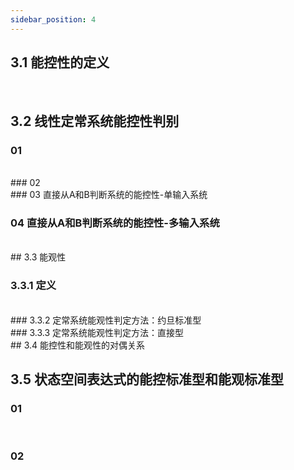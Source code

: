 ```yaml
---
sidebar_position: 4
---
```






## 3.1 能控性的定义

<VideoPlayer src="//player.bilibili.com/player.html?isOutside=true&aid=625409284&bvid=BV1Qt4y127ja&cid=184229609&p=21" />

<br />

## 3.2 线性定常系统能控性判别

### 01

<VideoPlayer src="//player.bilibili.com/player.html?isOutside=true&aid=625409284&bvid=BV1Qt4y127ja&cid=184229666&p=22" />

<br />
### 02

<VideoPlayer src="//player.bilibili.com/player.html?isOutside=true&aid=625409284&bvid=BV1Qt4y127ja&cid=184229667&p=23" />

<br />
### 03 直接从A和B判断系统的能控性-单输入系统

<VideoPlayer src="//player.bilibili.com/player.html?isOutside=true&aid=625409284&bvid=BV1Qt4y127ja&cid=184229696&p=24" />
<br />

### 04 直接从A和B判断系统的能控性-多输入系统

<VideoPlayer src="//player.bilibili.com/player.html?isOutside=true&aid=625409284&bvid=BV1Qt4y127ja&cid=184229728&p=25" />

<br />
## 3.3 能观性

### 3.3.1 定义

<VideoPlayer src="//player.bilibili.com/player.html?isOutside=true&aid=625409284&bvid=BV1Qt4y127ja&cid=184229751&p=26" />
<br />
### 3.3.2 定常系统能观性判定方法：约旦标准型

<VideoPlayer src="//player.bilibili.com/player.html?isOutside=true&aid=625409284&bvid=BV1Qt4y127ja&cid=184229837&p=27" />
<br />
### 3.3.3 定常系统能观性判定方法：直接型

<VideoPlayer src="//player.bilibili.com/player.html?isOutside=true&aid=625409284&bvid=BV1Qt4y127ja&cid=184229888&p=28" />
<br />
## 3.4 能控性和能观性的对偶关系


<VideoPlayer src="//player.bilibili.com/player.html?isOutside=true&aid=625409284&bvid=BV1Qt4y127ja&cid=184229962&p=29" />
<br />

## 3.5 状态空间表达式的能控标准型和能观标准型

### 01
<VideoPlayer src="//player.bilibili.com/player.html?isOutside=true&aid=625409284&bvid=BV1Qt4y127ja&cid=184230380&p=30" />
<br />

### 02
<VideoPlayer src="//player.bilibili.com/player.html?isOutside=true&aid=625409284&bvid=BV1Qt4y127ja&cid=184230375&p=31" />
